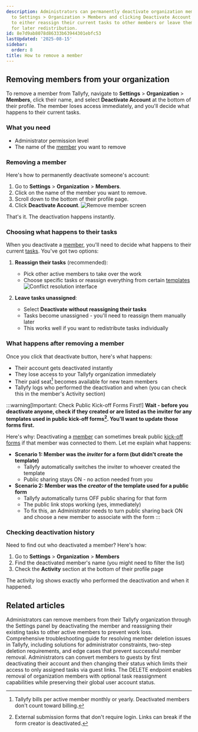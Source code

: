 ```yaml
---
description: Administrators can permanently deactivate organization members by navigating
  to Settings > Organization > Members and clicking Deactivate Account while choosing
  to either reassign their current tasks to other members or leave them unassigned
  for later redistribution.
id: 8e7d9ab8078d86333b63944301ebfc53
lastUpdated: '2025-08-15'
sidebar:
  order: 8
title: How to remove a member
---
```


## Removing members from your organization

To remove a member from Tallyfy, navigate to **Settings** > **Organization** > **Members**, click their name, and select **Deactivate Account** at the bottom of their profile. The member loses access immediately, and you'll decide what happens to their current tasks.

### What you need
- Administrator permission level
- The name of the [member](/products/pro/documenting/members/) you want to remove

### Removing a member

Here's how to permanently deactivate someone's account:

1. Go to **Settings** > **Organization** > **Members**.
2. Click on the name of the member you want to remove.
3. Scroll down to the bottom of their profile page.
4. Click **Deactivate Account**.
   ![Remove member screen](https://screenshots.tallyfy.com/tallyfy%2Fpro%2Fdesktop-light-remove-member.png)

That's it. The deactivation happens instantly.

### Choosing what happens to their tasks

When you deactivate a [member](/products/pro/documenting/members/), you'll need to decide what happens to their current [tasks](/products/pro/tracking-and-tasks/tasks/). You've got two options:

1. **Reassign their tasks** (recommended):
   - Pick other active members to take over the work
   - Choose specific tasks or reassign everything from certain [templates](/products/pro/documenting/templates/)
   ![Conflict resolution interface](https://screenshots.tallyfy.com/tallyfy%2Fpro%2Fdesktop-light-conflict-resolution-example.png)

2. **Leave tasks unassigned**:
   - Select **Deactivate without reassigning their tasks**
   - Tasks become unassigned - you'll need to reassign them manually later
   - This works well if you want to redistribute tasks individually

### What happens after removing a member

Once you click that deactivate button, here's what happens:

- Their account gets deactivated instantly
- They lose access to your Tallyfy organization immediately  
- Their paid seat[^1] becomes available for new team members
- Tallyfy logs who performed the deactivation and when (you can check this in the member's Activity section)

:::warning[Important: Check Public Kick-off Forms First!]
**Wait - before you deactivate anyone, check if they created or are listed as the inviter for any templates used in public kick-off forms[^2]. You'll want to update those forms first.**

Here's why: Deactivating a [member](/products/pro/documenting/members/) can sometimes break public [kick-off forms](/products/pro/launching/triggers/kick-off-forms/) if that member was connected to them. Let me explain what happens:

- **Scenario 1: Member was the *inviter* for a form (but didn't create the template)**
    - Tallyfy automatically switches the inviter to whoever created the template
    - Public sharing stays ON - no action needed from you
- **Scenario 2: Member was the *creator* of the template used for a public form**
    - Tallyfy automatically turns OFF public sharing for that form
    - The public link stops working (yes, immediately)
    - To fix this, an Administrator needs to turn public sharing back ON and choose a new member to associate with the form
:::

### Checking deactivation history

Need to find out who deactivated a member? Here's how:

1. Go to **Settings** > **Organization** > **Members**
2. Find the deactivated member's name (you might need to filter the list)
3. Check the **Activity** section at the bottom of their profile page

The activity log shows exactly who performed the deactivation and when it happened.



[^1]: Tallyfy bills per active member monthly or yearly. Deactivated members don't count toward billing.
[^2]: External submission forms that don't require login. Links can break if the form creator is deactivated.

## Related articles
<CardGrid>
<LinkTitleCard header="<b>Org Settings > Remove a member</b>" href="/products/pro/settings/org-settings/how-can-i-remove-a-member-from-my-tallyfy-organization/" > Administrators can remove members from their Tallyfy organization through the Settings panel by deactivating the member and reassigning their existing tasks to other active members to prevent work loss. </LinkTitleCard>
<LinkTitleCard header="<b>Org Settings > Troubleshooting member deletion</b>" href="/products/pro/settings/org-settings/troubleshooting-member-deletion/" > Comprehensive troubleshooting guide for resolving member deletion issues in Tallyfy, including solutions for administrator constraints, two-step deletion requirements, and edge cases that prevent successful member removal. </LinkTitleCard>
<LinkTitleCard header="<b>Members > Convert a member to a guest</b>" href="/products/pro/documenting/members/convert-member-to-guest/" > Administrators can convert members to guests by first deactivating their account and then changing their status which limits their access to only assigned tasks via guest links. </LinkTitleCard>
<LinkTitleCard header="<b>Members > Remove member</b>" href="/products/pro/integrations/open-api/code-samples/members/remove-member/" > The DELETE endpoint enables removal of organization members with optional task reassignment capabilities while preserving their global user account status. </LinkTitleCard>
</CardGrid>